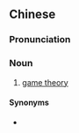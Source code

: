 {{also|赛局理论}}
==Chinese==
{{zh-forms|s=赛局理论|type=112}}

===Pronunciation===
{{zh-pron
|m=sàijú lǐlùn
|c=coi3 guk6 lei5 leon6
|cat=n
}}

===Noun===
{{zh-noun}}

# {{lb|zh|chiefly|Taiwan}} [[game theory]]

====Synonyms====
* {{zh-l|博弈論}}